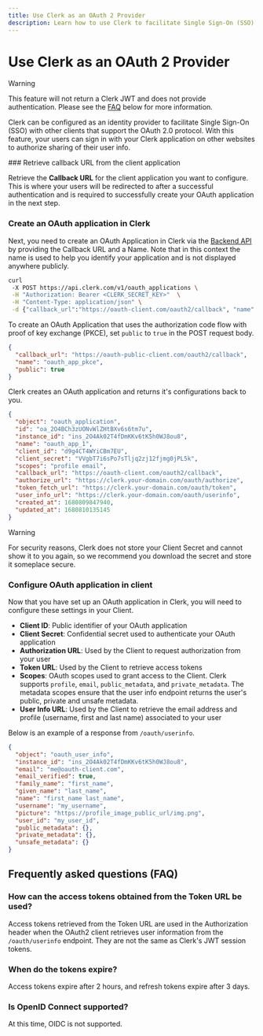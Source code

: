 ```yaml
---
title: Use Clerk as an OAuth 2 Provider
description: Learn how to use Clerk to facilitate Single Sign-On (SSO) with other clients that support the OAuth 2.0 protocol.
---
```


# Use Clerk as an OAuth 2 Provider

> [!WARNING]
> This feature will not return a Clerk JWT and does not provide authentication. Please see the [FAQ](#how-can-the-access-tokens-obtained-from-the-token-url-be-used) below for more information.

Clerk can be configured as an identity provider to facilitate Single Sign-On (SSO) with other clients that support the OAuth 2.0 protocol. With this feature, your users can sign in with your Clerk application on other websites to authorize sharing of their user info.

<Images width={2279} height={1135} src="/docs/images/advance/clerk-idp-flow.svg" alt="Clerk IDP Flow" />

<Steps>
  ### Retrieve callback URL from the client application

  Retrieve the **Callback URL** for the client application you want to configure. This is where your users will be redirected to after a successful authentication and is required to successfully create your OAuth application in the next step.

  ### Create an OAuth application in Clerk

  Next, you need to create an OAuth Application in Clerk via the [Backend API](https://clerk.com/docs/reference/backend-api/tag/OAuth-Applications) by providing the Callback URL and a Name. Note that in this context the name is used to help you identify your application and is not displayed anywhere publicly.

  ```sh {{ filename: 'POST /v1/oauth_applications' }}
  curl
   -X POST https://api.clerk.com/v1/oauth_applications \
   -H "Authorization: Bearer <CLERK_SECRET_KEY>"  \
   -H "Content-Type: application/json" \
   -d {"callback_url":"https://oauth-client.com/oauth2/callback", "name": "oauth_app_1", "scopes": "profile email"}
  ```

  To create an OAuth Application that uses the authorization code flow with proof of key exchange (PKCE), set `public` to `true` in the POST request body.

  ```json
  {
    "callback_url": "https://oauth-public-client.com/oauth2/callback",
    "name": "oauth_app_pkce",
    "public": true
  }
  ```

  Clerk creates an OAuth application and returns it's configurations back to you.

  ```json {{ filename: 'RESPONSE' }}
  {
    "object": "oauth_application",
    "id": "oa_2O4BCh3zUONvWlZHtBXv6s6tm7u",
    "instance_id": "ins_2O4Ak02T4fDmKKv6tK5h0WJ8ou8",
    "name": "oauth_app_1",
    "client_id": "d9g4CT4WYiCBm7EU",
    "client_secret": "VVgbT7i6sPo7sTljq2zj12fjmg0jPL5k",
    "scopes": "profile email",
    "callback_url": "https://oauth-client.com/oauth2/callback",
    "authorize_url": "https://clerk.your-domain.com/oauth/authorize",
    "token_fetch_url": "https://clerk.your-domain.com/oauth/token",
    "user_info_url": "https://clerk.your-domain.com/oauth/userinfo",
    "created_at": 1680809847940,
    "updated_at": 1680810135145
  }
  ```

  > [!WARNING]
  > For security reasons, Clerk does not store your Client Secret and cannot show it to you again, so we recommend you download the secret and store it someplace secure.

  ### Configure OAuth application in client

  Now that you have set up an OAuth application in Clerk, you will need to configure these settings in your Client.

  - **Client ID**: Public identifier of your OAuth application
  - **Client Secret**: Confidential secret used to authenticate your OAuth application
  - **Authorization URL**: Used by the Client to request authorization from your user
  - **Token URL**: Used by the Client to retrieve access tokens
  - **Scopes**: OAuth scopes used to grant access to the Client. Clerk supports `profile`, `email`, `public_metadata`, and `private_metadata`. The metadata scopes ensure that the user info endpoint returns the user's public, private and unsafe metadata.
  - **User Info URL**: Used by the Client to retrieve the email address and profile (username, first and last name) associated to your user

  Below is an example of a response from `/oauth/userinfo`.

  ```json {{ filename: 'RESPONSE' }}
  {
    "object": "oauth_user_info",
    "instance_id": "ins_2O4Ak02T4fDmKKv6tK5h0WJ8ou8",
    "email": "me@oauth-client.com",
    "email_verified": true,
    "family_name": "first_name",
    "given_name": "last_name",
    "name": "first_name last_name",
    "username": "my_username",
    "picture": "https://profile_image_public_url/img.png",
    "user_id": "my_user_id",
    "public_metadata": {},
    "private_metadata": {},
    "unsafe_metadata": {}
  }
  ```
</Steps>

## Frequently asked questions (FAQ)

### How can the access tokens obtained from the Token URL be used?

Access tokens retrieved from the Token URL are used in the Authorization header when the OAuth2 client retrieves user information from the `/oauth/userinfo` endpoint. They are not the same as Clerk's JWT session tokens.

### When do the tokens expire?

Access tokens expire after 2 hours, and refresh tokens expire after 3 days.

### Is OpenID Connect supported?

At this time, OIDC is not supported.
